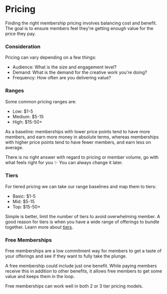 # Pricing

Finding the right membership pricing involves balancing cost and benefit. The goal is to ensure members feel they're getting enough value for the price they pay.

### Consideration

Pricing can vary depending on a few things:

- Audience: What is the size and engagement level?
- Demand: What is the demand for the creative work you're doing?
- Frequency: How often are you delivering value?

### Ranges

Some common pricing ranges are:

- Low: $1-5
- Medium: $5-15
- High: $15-50+

As a baseline: memberships with lower price points tend to have more members, and earn more money in absolute terms, whereas memberships with higher price points tend to have fewer members, and earn less on average.

There is no right answer with regard to pricing or member volume, go with what feels right for you ✨ You can always change it later.

### Tiers

For tiered pricing we can take our range baselines and map them to tiers:

- Basic: $1-5
- Mid: $5-15
- Top: $15-50+

Simple is better, limit the number of tiers to avoid overwhelming member. A good reason for tiers is when you have a wide range of offerings to bundle together. Learn more about [tiers](https://docs.withfabric.xyz/hypersub/tiers).

### Free Memberships

Free memberships are a low commitment way for members to get a taste of your offerings and see if they want to fully take the plunge.

A free membership could include just one benefit. While paying members receive this in addition to other benefits, it allows free members to get some value and keeps them in the loop.

Free memberships can work well in both 2 or 3 tier pricing models.
